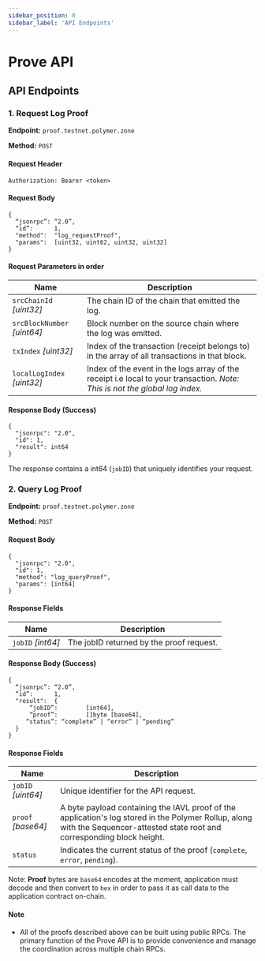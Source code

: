 ```yaml
---
sidebar_position: 0
sidebar_label: 'API Endpoints'
---
```


# Prove API

## API Endpoints

### 1. Request Log Proof

**Endpoint:** `proof.testnet.polymer.zone`

**Method:** `POST`

#### Request Header
```
Authorization: Bearer <token>
```

#### Request Body
```
{
  “jsonrpc”: “2.0”,
  “id”:      1,
  "method":  "log_requestProof",
  "params":  [uint32, uint62, uint32, uint32]
}
```

#### Request Parameters in order

| Name                             | Description |
| -------------------------------- | --------------------------- |
| `srcChainId` _[uint32]_          | The chain ID of the chain that emitted the log. |
| `srcBlockNumber` _[uint64]_      | Block number on the source chain where the log was emitted. |
| `txIndex` _[uint32]_             | Index of the transaction (receipt belongs to) in the array of all transactions in that block. |
| `localLogIndex` _[uint32]_      | Index of the event in the logs array of the receipt i.e local to your transaction. _Note: This is not the global log index._  |

#### Response Body (Success)
```
{
  "jsonrpc": "2.0",
  "id": 1,
  "result": int64
}
```
The response contains a int64 (`jobID`) that uniquely identifies your request.

### 2. Query Log Proof

**Endpoint:** `proof.testnet.polymer.zone`

**Method:** `POST`

#### Request Body

```
{
  "jsonrpc": "2.0",
  "id": 1,
  "method": "log_queryProof",
  "params": [int64]
}
```
#### Response Fields
| Name                             | Description |
| -------------------------------- | --------------------------- |
| `jobID` _[int64]_          | The jobID returned by the proof request. |

#### Response Body (Success)
```
{
  “jsonrpc”: “2.0”,
  “id”:      1,
  "result":  {
      “jobID”:        [int64],
      “proof”:        []byte [base64],
   	 “status”: “complete” | “error” | “pending”
  }
}
```
#### Response Fields

| Name                             | Description |
| -------------------------------- | --------------------------- |
| `jobID` _[uint64]_          | Unique identifier for the API request. |
| `proof` _[base64]_          | A byte payload containing the IAVL proof of the application's log stored in the Polymer Rollup, along with the Sequencer-attested state root and corresponding block height. |
| `status`     | Indicates the current status of the proof (`complete`, `error`, `pending`). |

Note: **Proof** bytes are `base64` encodes at the moment, application must decode and then convert to `hex` in order to pass it as call data to the application contract on-chain.

#### Note
- All of the proofs described above can be built using public RPCs. The primary function of the Prove API is to provide convenience and manage the coordination across multiple chain RPCs.



